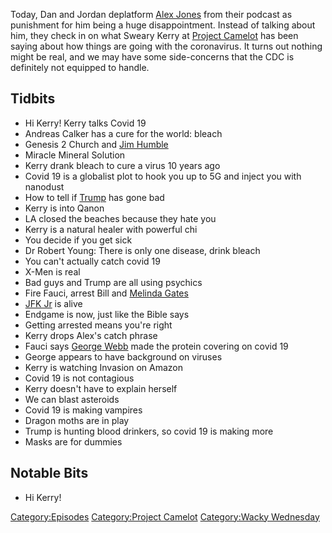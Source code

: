{{DEFAULTSORT:
    #_EPISODE_0419:Disease Denial and Vampire Affirmation
}}{{Episode
    | title           = Disease Denial and Vampire Affirmation
    | caption         = Listen to this episode on [https://knowledgefight.libsyn.com/knowledge-fight-disease-denial-and-vampire-affirmation Libsyn] [https://open.spotify.com/episode/7hTzKIwKAfjpFlJlXsPGz9 Spotify], Read the [[Transcript/419: Disease Denial and Vampire Affirmation|Unofficial Transcript]], View discussion on [https://reddit.com/g0rgo8 Reddit]
    | episodeNumber   = 419
    | length          = 01:41:39
    | airDate         = April 13, 2020
    | episodeType     = [[:Category:Project Camelot|Project Camelot]], [[:Category:Wacky Wednesday|Wacky Wednesday]]
    | appearance      = [[Kerry Cassidy]], [[Andreas Calker]], [[Jim Humble]], [[Dr Robert Young]], [[Anthony Fauci]], [[Bill Gates]], [[Melinda Gates]], [[George Webb]]
    | previousEpisode = [[418: April 8, 2020]]
    | nextEpisode     = [[420: The Militia Tech Support Call-In Show]]
}}

{{Stub}}

Today, Dan and Jordan deplatform [[Alex Jones]] from their podcast as punishment for him being a huge disappointment. Instead of talking about him, they check in on what Sweary Kerry at [[Project Camelot]] has been saying about how things are going with the coronavirus. It turns out nothing might be real, and we may have some side-concerns that the CDC is definitely not equipped to handle.

==Tidbits==

*Hi Kerry! Kerry talks Covid 19
*Andreas Calker has a cure for the world: bleach
*Genesis 2 Church and [[Jim Humble]]
*Miracle Mineral Solution
*Kerry drank bleach to cure a virus 10 years ago
*Covid 19 is a globalist plot to hook you up to 5G and inject you with nanodust
*How to tell if [[Donald Trump|Trump]] has gone bad
*Kerry is into Qanon
*LA closed the beaches because they hate you
*Kerry is a natural healer with powerful chi
*You decide if you get sick
*Dr Robert Young: There is only one disease, drink bleach
*You can't actually catch covid 19
*X-Men is real
*Bad guys and Trump are all using psychics
*Fire Fauci, arrest Bill and [[Melinda Gates]]
*[[John F. Kennedy Jr.|JFK Jr]] is alive
*Endgame is now, just like the Bible says
*Getting arrested means you're right
*Kerry drops Alex's catch phrase
*Fauci says [[George Webb]] made the protein covering on covid 19
*George appears to have background on viruses
*Kerry is watching Invasion on Amazon
*Covid 19 is not contagious
*Kerry doesn't have to explain herself
*We can blast asteroids
*Covid 19 is making vampires
*Dragon moths are in play
*Trump is hunting blood drinkers, so covid 19 is making more
*Masks are for dummies

==Notable Bits==

*Hi Kerry!

[[Category:Episodes]]
[[Category:Project Camelot]]
[[Category:Wacky Wednesday]]
